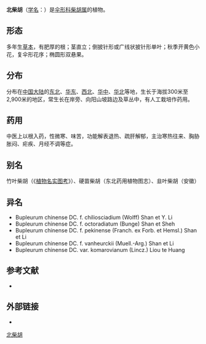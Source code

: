 {{NoteTA|G1=LS}}
{{Speciesbox
| name = 北柴胡
| status = 
| status_system = 
| image =
| genus = Bupleurum
| species = chinense
| authority = DC.
}}

'''北柴胡'''（[[学名|学名]]：{{lang|la|''Bupleurum chinense''}}）是[[伞形科|伞形科]][[柴胡属|柴胡属]]的植物。

==形态==
多年生[[草本|草本]]，有肥厚的根；茎直立；倒披针形或广线状披针形单叶；秋季开黄色小花，复伞形花序；椭圆形双悬果。

==分布==
分布在[[中国大陆|中国大陆]]的[[中国东北地区|东北]]、[[华东|华东]]、[[西北|西北]]、[[华中|华中]]、[[华北|华北]]等地，生长于海拔300米至2,900米的地区，常生长在岸旁、向阳山坡路边及草丛中，有人工栽培作药用。

==药用==
中医上以根入药，性微寒、味苦，功能解表退热、疏肝解郁，主治寒热往来、胸胁胀闷、疟疾、月经不调等症。

== 别名 ==
竹叶柴胡（《[[植物名实图考|植物名实图考]]》）、硬苗柴胡（东北药用植物图志）、韭叶柴胡（安徽）

== 异名 ==
* Bupleurum chinense DC. f. chiliosciadium (Wolff) Shan et Y. Li
* Bupleurum chinense DC. f. octoradiatum (Bunge) Shan et Sheh
* Bupleurum chinense DC. f. pekinense (Franch. ex Forb. et Hemsl.) Shan et Li
* Bupleurum chinense DC. f. vanheurckii (Muell.-Arg.) Shan et Li
* Bupleurum chinense DC. var. komarovianum (Lincz.) Liou te Huang

== 参考文献 ==
<div class="references-small">
* {{cite web| url =http://www.bioinfo.cn/db05/KmzwSpecies.php?action=view&id=22614| title =北柴胡| work =《中国高等植物数据库全库》| publisher =中国科学院微生物研究所| author =昆明植物研究所| accessdate =2009-02-25| archive-date =2018-06-28| archive-url =https://web.archive.org/web/20180628204035/http://www.bioinfo.cn/db05/KmzwSpecies.php?action=view| dead-url =yes}}
</div>

==外部链接==
* {{zh-hans}}{{CVH|Bupleurum chinense}}

{{commons|Bupleurum chinense}}
{{Taxonbar|from=Q1031631}}

[[Category:柴胡属|北柴胡]]


{{Apiales-stub}}